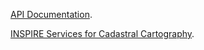 [API Documentation](https://www.catastro.hacienda.gob.es/webinspire/documentos/inspire-ATOM.pdf).

[INSPIRE Services for Cadastral Cartography](https://www.catastro.hacienda.gob.es/webinspire/index.html).

